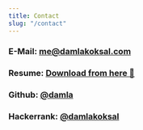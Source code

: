 ```yaml
---
title: Contact
slug: "/contact"
---
```


### E-Mail: [me@damlakoksal.com](mailto:me@damlakoksal.com)
### Resume: [Download from here 🔗](/Damla_Koksal_Resume.pdf)
### Github: [@damla](https://github.com/damla)
### Hackerrank: [@damlakoksal](https://hackerrank.com/damlakoksal)